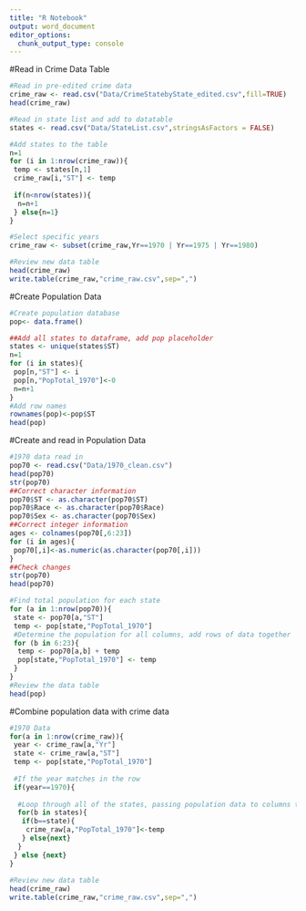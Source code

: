 ```yaml
---
title: "R Notebook"
output: word_document
editor_options: 
  chunk_output_type: console
---
```

#Read in Crime Data Table
```r
#Read in pre-edited crime data
crime_raw <- read.csv("Data/CrimeStatebyState_edited.csv",fill=TRUE)
head(crime_raw)

#Read in state list and add to datatable
states <- read.csv("Data/StateList.csv",stringsAsFactors = FALSE)

#Add states to the table
n=1
for (i in 1:nrow(crime_raw)){
 temp <- states[n,1]
 crime_raw[i,"ST"] <- temp
 
 if(n<nrow(states)){
  n=n+1
 } else{n=1}
}

#Select specific years
crime_raw <- subset(crime_raw,Yr==1970 | Yr==1975 | Yr==1980)

#Review new data table
head(crime_raw)
write.table(crime_raw,"crime_raw.csv",sep=",")
```

#Create Population Data
```r
#Create population database
pop<- data.frame()

##Add all states to dataframe, add pop placeholder
states <- unique(states$ST)
n=1
for (i in states){
 pop[n,"ST"] <- i
 pop[n,"PopTotal_1970"]<-0
 n=n+1
}
#Add row names
rownames(pop)<-pop$ST
head(pop)

```

#Create and read in Population Data
```r
#1970 data read in
pop70 <- read.csv("Data/1970_clean.csv")
head(pop70)
str(pop70)
##Correct character information
pop70$ST <- as.character(pop70$ST)
pop70$Race <- as.character(pop70$Race)
pop70$Sex <- as.character(pop70$Sex)
##Correct integer information
ages <- colnames(pop70[,6:23])
for (i in ages){
 pop70[,i]<-as.numeric(as.character(pop70[,i]))
}
##Check changes
str(pop70)
head(pop70)

#Find total population for each state
for (a in 1:nrow(pop70)){
 state <- pop70[a,"ST"] 
 temp <- pop[state,"PopTotal_1970"]
 #Determine the population for all columns, add rows of data together
 for (b in 6:23){
  temp <- pop70[a,b] + temp
  pop[state,"PopTotal_1970"] <- temp
 }
}
#Review the data table
head(pop)
```

#Combine population data with crime data
```r
#1970 Data
for(a in 1:nrow(crime_raw)){
 year <- crime_raw[a,"Yr"]
 state <- crime_raw[a,"ST"]
 temp <- pop[state,"PopTotal_1970"]
 
 #If the year matches in the row
 if(year==1970){
  
  #Loop through all of the states, passing population data to columns that match state and year
  for(b in states){
   if(b==state){
    crime_raw[a,"PopTotal_1970"]<-temp
   } else{next}
  } 
 } else {next}
}
 
#Review new data table
head(crime_raw)
write.table(crime_raw,"crime_raw.csv",sep=",")



```
